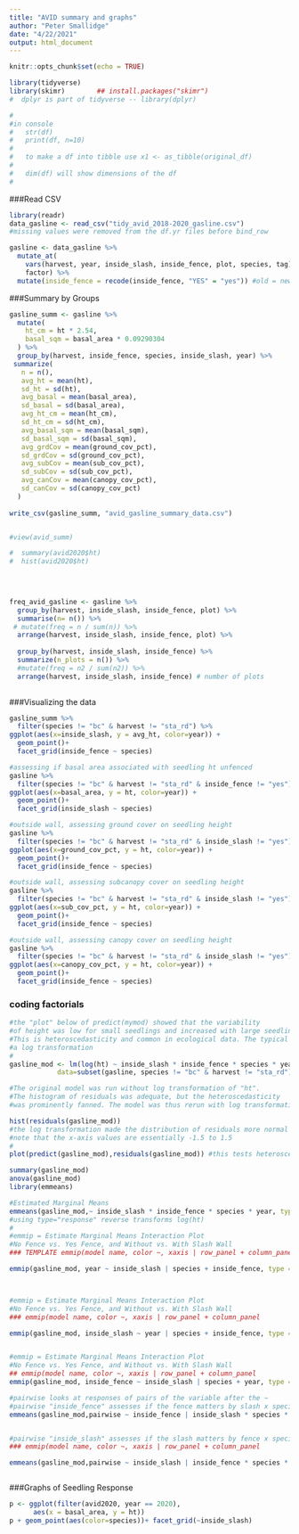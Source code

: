 ```yaml
---
title: "AVID summary and graphs"
author: "Peter Smallidge"
date: "4/22/2021"
output: html_document
---
```


```r
knitr::opts_chunk$set(echo = TRUE)
```

<!-- 
use this code for comments between chunks
-->


```r

library(tidyverse)
library(skimr)        ## install.packages("skimr")
#  dplyr is part of tidyverse -- library(dplyr)

#
#in console
#   str(df)
#   print(df, n=10)
#   
#   to make a df into tibble use x1 <- as_tibble(original_df)  
#   
#   dim(df) will show dimensions of the df
#   


```


###Read CSV
```r

library(readr)
data_gasline <- read_csv("tidy_avid_2018-2020_gasline.csv")
#missing values were removed from the df.yr files before bind_row

gasline <- data_gasline %>% 
  mutate_at(
    vars(harvest, year, inside_slash, inside_fence, plot, species, tag),
    factor) %>% 
  mutate(inside_fence = recode(inside_fence, "YES" = "yes")) #old = new

```

###Summary by Groups
```r

gasline_summ <- gasline %>% 
  mutate(
    ht_cm = ht * 2.54,
    basal_sqm = basal_area * 0.09290304
  ) %>% 
  group_by(harvest, inside_fence, species, inside_slash, year) %>% 
 summarize(
   n = n(),
   avg_ht = mean(ht),
   sd_ht = sd(ht),
   avg_basal = mean(basal_area),
   sd_basal = sd(basal_area),
   avg_ht_cm = mean(ht_cm),
   sd_ht_cm = sd(ht_cm),
   avg_basal_sqm = mean(basal_sqm),
   sd_basal_sqm = sd(basal_sqm),
   avg_grdCov = mean(ground_cov_pct),
   sd_grdCov = sd(ground_cov_pct),
   avg_subCov = mean(sub_cov_pct),
   sd_subCov = sd(sub_cov_pct),
   avg_canCov = mean(canopy_cov_pct),
   sd_canCov = sd(canopy_cov_pct)
  )
 
write_csv(gasline_summ, "avid_gasline_summary_data.csv")


#view(avid_summ)

#  summary(avid2020$ht)
#  hist(avid2020$ht)
  

  


```


```r
freq_avid_gasline <- gasline %>% 
  group_by(harvest, inside_slash, inside_fence, plot) %>% 
  summarise(n= n()) %>% 
 # mutate(freq = n / sum(n)) %>% 
  arrange(harvest, inside_slash, inside_fence, plot) %>% 
  
  group_by(harvest, inside_slash, inside_fence) %>% 
  summarize(n_plots = n()) %>% 
  #mutate(freq = n2 / sum(n2)) %>% 
  arrange(harvest, inside_slash, inside_fence) # number of plots
  


```




###Visualizing the data
```r

gasline_summ %>% 
  filter(species != "bc" & harvest != "sta_rd") %>% 
ggplot(aes(x=inside_slash, y = avg_ht, color=year)) +
  geom_point()+
  facet_grid(inside_fence ~ species)

#assessing if basal area associated with seedling ht unfenced
gasline %>% 
  filter(species != "bc" & harvest != "sta_rd" & inside_fence != "yes") %>% 
ggplot(aes(x=basal_area, y = ht, color=year)) +
  geom_point()+
  facet_grid(inside_slash ~ species)

#outside wall, assessing ground cover on seedling height
gasline %>% 
  filter(species != "bc" & harvest != "sta_rd" & inside_slash != "yes") %>% 
ggplot(aes(x=ground_cov_pct, y = ht, color=year)) +
  geom_point()+
  facet_grid(inside_fence ~ species)

#outside wall, assessing subcanopy cover on seedling height
gasline %>% 
  filter(species != "bc" & harvest != "sta_rd" & inside_slash != "yes") %>% 
ggplot(aes(x=sub_cov_pct, y = ht, color=year)) +
  geom_point()+
  facet_grid(inside_fence ~ species)

#outside wall, assessing canopy cover on seedling height
gasline %>% 
  filter(species != "bc" & harvest != "sta_rd" & inside_slash != "yes") %>% 
ggplot(aes(x=canopy_cov_pct, y = ht, color=year)) +
  geom_point()+
  facet_grid(inside_fence ~ species)


```


### coding factorials
```r

#the "plot" below of predict(mymod) showed that the variability
#of height was low for small seedlings and increased with large seedlings.
#This is heteroscedasticity and common in ecological data. The typical fix is
#a log transformation 
#
gasline_mod <- lm(log(ht) ~ inside_slash * inside_fence * species * year, 
            data=subset(gasline, species != "bc" & harvest != "sta_rd"))

#The original model was run without log transformation of "ht".
#The histogram of residuals was adequate, but the heteroscedasticity
#was prominently fanned. The model was thus rerun with log transformation

hist(residuals(gasline_mod)) 
#the log transformation made the distribution of residuals more normal
#note that the x-axis values are essentially -1.5 to 1.5
#
plot(predict(gasline_mod),residuals(gasline_mod)) #this tests heteroscedasticity

summary(gasline_mod)
anova(gasline_mod)
library(emmeans)

#Estimated Marginal Means
emmeans(gasline_mod,~ inside_slash * inside_fence * species * year, type = "response")
#using type="response" reverse transforms log(ht)
#
#emmip = Estimate Marginal Means Interaction Plot
#No Fence vs. Yes Fence, and Without vs. With Slash Wall
### TEMPLATE emmip(model name, color ~, xaxis | row_panel + column_panel

emmip(gasline_mod, year ~ inside_slash | species + inside_fence, type = "response", CIs=TRUE)



#emmip = Estimate Marginal Means Interaction Plot
#No Fence vs. Yes Fence, and Without vs. With Slash Wall
### emmip(model name, color ~, xaxis | row_panel + column_panel

emmip(gasline_mod, inside_slash ~ year | species + inside_fence, type = "response", CIs=TRUE)


#emmip = Estimate Marginal Means Interaction Plot
#No Fence vs. Yes Fence, and Without vs. With Slash Wall
## emmip(model name, color ~, xaxis | row_panel + column_panel
emmip(gasline_mod, inside_fence ~ inside_slash | species + year, type = "response", CIs=TRUE)

#pairwise looks at responses of pairs of the variable after the ~
#pairwise "inside_fence" assesses if the fence matters by slash x species x year
emmeans(gasline_mod,pairwise ~ inside_fence | inside_slash * species * year, type = "response")


#pairwise "inside_slash" assesses if the slash matters by fence x species x year
### emmip(model name, color ~, xaxis | row_panel + column_panel

emmeans(gasline_mod,pairwise ~ inside_slash | inside_fence * species * year, type = "response")

```
```r

```




###Graphs of Seedling Response
```r

p <- ggplot(filter(avid2020, year == 2020),
      aes(x = basal_area, y = ht))
p + geom_point(aes(color=species))+ facet_grid(~inside_slash)


  

```

